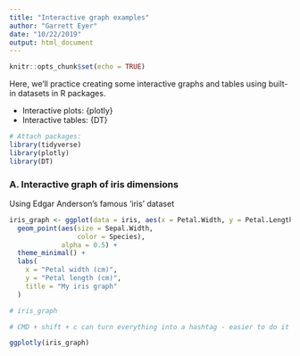 ```yaml
---
title: "Interactive graph examples"
author: "Garrett Eyer"
date: "10/22/2019"
output: html_document
---
```


```r
knitr::opts_chunk$set(echo = TRUE)
```

Here, we'll practice creating some interactive graphs and tables using built-in datasets in R packages.

- Interactive plots: {plotly}
- Interactive tables: {DT}

```r

# Attach packages:
library(tidyverse)
library(plotly)
library(DT)

```

### A. Interactive graph of iris dimensions

Using Edgar Anderson's famous 'iris' dataset
```r

iris_graph <- ggplot(data = iris, aes(x = Petal.Width, y = Petal.Length)) +
  geom_point(aes(size = Sepal.Width,
                 color = Species),
             alpha = 0.5) +
  theme_minimal() +
  labs(
    x = "Petal width (cm)",
    y = "Petal length (cm)",
    title = "My iris graph"
  )

# iris_graph

# CMD + shift + c can turn everything into a hashtag - easier to do it that way to remove from markdown doc

ggplotly(iris_graph)


```





